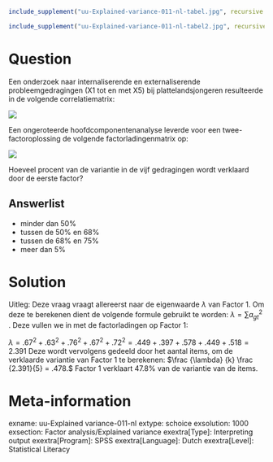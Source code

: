 ```r
include_supplement("uu-Explained-variance-011-nl-tabel.jpg", recursive = TRUE)
```

```r
include_supplement("uu-Explained-variance-011-nl-tabel2.jpg", recursive = TRUE)
```

Question
========
Een onderzoek naar internaliserende en externaliserende probleemgedragingen (X1 tot en met X5) bij plattelandsjongeren resulteerde in de volgende correlatiematrix: 

![](uu-Explained-variance-011-nl-tabel.jpg)

Een ongeroteerde hoofdcomponentenanalyse leverde voor een twee-factoroplossing de volgende factorladingenmatrix op:

![](uu-Explained-variance-011-nl-tabel2.jpg)

Hoeveel procent van de variantie in de vijf gedragingen wordt verklaard door de eerste factor?

Answerlist
----------
* minder dan 50%
* tussen de 50% en 68%
* tussen de 68% en 75%
* meer dan 5%


Solution
========


Uitleg: Deze vraag vraagt allereerst naar de eigenwaarde 
$\lambda$ van Factor 1. Om deze te berekenen dient de volgende formule gebruikt te worden: $\lambda =  \sum a^2_{gt}$ .
Deze vullen we in met de factorladingen op Factor 1: 

$\lambda = .67^2 + .63^2 + .76^2 + .67^2 + .72^2 = .449+ .397 + .578 + .449 + .518 = 2.391$
Deze wordt vervolgens gedeeld door het aantal items, om de verklaarde variantie van Factor 1 te berekenen: $\frac {\lambda} {k} \frac {2.391}{5} = .478.$
Factor 1 verklaart 47.8% van de variantie van de items. 



Meta-information
================
exname: uu-Explained variance-011-nl
extype: schoice
exsolution: 1000
exsection: Factor analysis/Explained variance
exextra[Type]: Interpreting output
exextra[Program]: SPSS
exextra[Language]: Dutch
exextra[Level]: Statistical Literacy